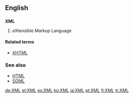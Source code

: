 ==English==

==={{initialism}}===
{{wikipedia}}
'''XML'''

# eXtensible Markup Language

====Related terms====
*[[XHTML]]

===See also===
*[[HTML]]
*[[SGML]]

[[de:XML]]
[[et:XML]]
[[es:XML]]
[[ko:XML]]
[[ja:XML]]
[[pt:XML]]
[[fi:XML]]
[[tr:XML]]